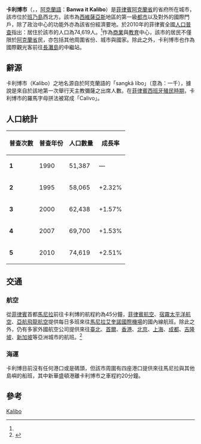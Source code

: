 {{Infobox settlement
| official_name          = 卡利博市<br>Municipality of Kalibo
| native_name            =
| other_name             = 阿克蘭語：''Banwa it Kalibo''<br />他加祿語：''Bayan ng Kalibo''
| settlement_type        = {{link-en|菲律宾城市|Municipalities of the Philippines|城市}}
| image_skyline          =
| image_caption          = 鳥瞰卡利博市鎮
| nickname               = Ati-Atihan Town
| motto                  =
| image_seal             = 
| seal_size              = 
| image_map              = Ph locator aklan kalibo.png
| map_caption            = 卡利博市在[[阿克蘭省|阿克蘭省]]的位置
| pushpin_map = Philippines
| pushpin_map_caption            = 卡利博市在[[菲律賓|菲律賓]]的位置
| coordinates =
{{coord|11|42|N|122|22|E|region:PH|display=title,inline}}
| coordinates_region     = PH
| coordinates_display    = title,inline
| coordinates_footnotes  =
| subdivision_type       = [[國家|國家]]
| subdivision_name       = {{flag|Philippines}}
| subdivision_type1      = [[菲律賓政區|政區]]
| subdivision_name1      = [[西維薩亞斯|西維薩亞斯]]
| subdivision_type2      = [[菲律賓省份列表|省份]]
| subdivision_name2      = [[阿克蘭省|阿克蘭省]]
| established_title      = 建城年份
| established_date       = 1949
| government_footnotes   = <ref>{{cite web |url=http://www.dilg.gov.ph/municipalities.php |title=Municipalities |publisher=Department of the Interior and Local Government |location=Quezon City, Philippines |accessdate=5 February 2013 |deadurl=yes |archiveurl=https://www.webcitation.org/6DvgcVRCD?url=http://www.dilg.gov.ph/municipalities.php |archivedate=2013年1月25日 }}</ref>
| leader_party           = Bigkis Pinoy
| leader_title           = 市長
| leader_name            = William S. Lachica
| area_footnotes         = <ref name=nscb>http://www.neda-rdc6.ph/downloads/2010CongressionalProfiles/Aklan%20Lone%20District%20Congressional%20Profile.pdf{{dead link|date=2017年11月 |bot=InternetArchiveBot |fix-attempted=yes }}</ref>
| area_total_km2         = 45.75
| elevation_footnotes    =
| elevation_m            =
| population_footnotes   = <ref name=NSO10>{{cite web |url=http://www.census.gov.ph/sites/default/files/attachments/hsd/pressrelease/Western%20Visayas.pdf |title=Total Population by Province, City, Municipality and Barangay: as of May 1, 2010 |work=2010 Census of Population and Housing |publisher=National Statistics Office |accessdate=5 February 2013 |archive-date=2012-11-15 |archive-url=https://web.archive.org/web/20121115103341/http://www.census.gov.ph/sites/default/files/attachments/hsd/pressrelease/Western%20Visayas.pdf |dead-url=no }}</ref>
| population_total       = 74619
| population_as_of       = 2010
| population_density_km2 = auto
| population_demonym     = Kalibonhon
| population_note        =
| timezone               = [[Philippine_Standard_Time|PST]]
| utc_offset             = +8
| postal_code_type       = [[郵遞區號|郵遞區號]]
| postal_code            = 5600
| area_code_type         = [[電話|電話區號]]
| area_code              = 36
| website                = {{URL|www.kalibo.gov.ph}}
| footnotes              =
}}
'''卡利博市'''（{{lang-en|'''Municipality of Kalibo'''}}，{{lang-tl|'''Bayan ng Kalibo'''}}，[[阿克蘭語|阿克蘭語]]：'''Banwa it Kalibo'''）是[[菲律賓|菲律賓]][[阿克蘭省|阿克蘭省]]的省府所在城市，該市位於[[班乃島|班乃島]]西北方。該市為[[西維薩亞斯|西維薩亞斯]]地區的第一級[[都市|都市]]以及對外的國際門戶，除了政治中心的功能外亦為該省份經濟要地。於2010年的菲律賓全國[[人口普查|人口普查]]指出：居住於該市的人口為74,619人。<ref name=NSO10/>作為[[商業|商業]]與[[教育|教育]]中心，該市的居民不僅限於[[阿克蘭省|阿克蘭省]]民，亦包括其他周圍省份、城市與國家。除此之外，卡利博市也作為國際觀光客前往[[長灘島|長灘島]]的中繼站。

==辭源==
卡利博市（Kalibo）之地名源自於阿克蘭語的「sangkâ líbo」（意為：一千），據說是來自於該地第一次舉行天主教彌薩之出席人數。在[[西屬東印度群島|菲律賓西班牙殖民時期]]，卡利博市的羅馬字母拼法被寫成「Calivo」。

==人口統計==
<center>
{| class="wikitable"
|-
! 普查次數 !!  普查年份 !! 人口數量 !! 成長率
|-
|'''1''' || 1990 || 51,387 || —
|-
|'''2''' || 1995 || 58,065 || +2.32%
|-
|'''3''' || 2000 || 62,438 || +1.57%
|-
|'''4''' || 2007 || 69,700 || +1.53%
|-
|'''5''' || 2010 || 74,619 || +2.51%
|}
</center>

==交通==
===航空===
{{main|卡利博國際機場}}
從[[菲律賓|菲律賓]]首都[[馬尼拉|馬尼拉]]前往卡利博的航程約為45分鐘，[[菲律賓航空|菲律賓航空]]、[[宿霧太平洋航空|宿霧太平洋航空]]、[[亞航飛龍航空|亞航飛龍航空]]提供每日多班來往[[馬尼拉|馬尼拉]][[艾奎諾國際機場|艾奎諾國際機場]]的國內線航班。除此之外，仍有多家外國航空公司提供來往[[臺北|臺北]]、[[首爾|首爾]]、[[香港|香港]]、[[北京|北京]]、[[上海|上海]]、[[成都|成都]]、[[吉隆坡|吉隆坡]]、[[新加坡|新加坡]]等亞洲城市的航班。<ref>{{Cite web |url=http://www.anna.aero/2014/02/26/philippines-capacity-5-4pc-2013/ |title=存档副本 |access-date=2014-11-06 |archive-date=2018-06-16 |archive-url=https://web.archive.org/web/20180616001915/http://www.anna.aero/2014/02/26/philippines-capacity-5-4pc-2013/ |dead-url=no }}</ref>
===海運===
卡利博目前沒有任何港口或是碼頭，但該市周圍有四座港口提供來往馬尼拉與其他島嶼的船班，其中新華盛頓港離卡利博市之車程約20分鐘。

==參考==
{{reflist}}


[[Category:菲律宾省会城市|Kalibo]]